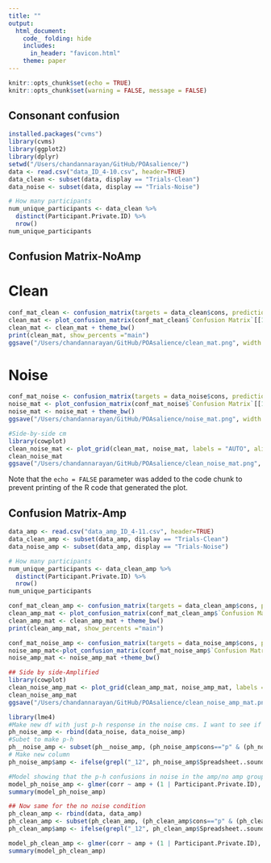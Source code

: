 ```yaml
---
title: ""
output: 
  html_document:
    code_ folding: hide
    includes:
      in_header: "favicon.html"
    theme: paper
---
```


```r
knitr::opts_chunk$set(echo = TRUE)
knitr::opts_chunk$set(warning = FALSE, message = FALSE)
```

## Consonant confusion


```r
installed.packages("cvms")
library(cvms)
library(ggplot2)
library(dplyr)
setwd("/Users/chandannarayan/GitHub/POAsalience/")
data <- read.csv("data_ID_4-10.csv", header=TRUE)
data_clean <- subset(data, display == "Trials-Clean")
data_noise <- subset(data, display == "Trials-Noise")

# How many participants
num_unique_participants <- data_clean %>%
  distinct(Participant.Private.ID) %>%
  nrow()
num_unique_participants
```

## Confusion Matrix-NoAmp

# Clean

```r
conf_mat_clean <- confusion_matrix(targets = data_clean$cons, predictions = data_clean$Response)
clean_mat <- plot_confusion_matrix(conf_mat_clean$`Confusion Matrix`[[1]], add_counts = FALSE, add_row_percentages = FALSE, add_col_percentages = FALSE) + ggplot2::labs(x = "Signal", y = "Response")
clean_mat <- clean_mat + theme_bw()
print(clean_mat, show_percents ="main")
ggsave("/Users/chandannarayan/GitHub/POAsalience/clean_mat.png", width = 3, height = 3)

```

# Noise
```r
conf_mat_noise <- confusion_matrix(targets = data_noise$cons, predictions = data_noise$Response)
noise_mat <- plot_confusion_matrix(conf_mat_noise$`Confusion Matrix`[[1]], add_counts = FALSE, add_row_percentages = FALSE, add_col_percentages = FALSE, palette = "Oranges") + ggplot2::labs(x = "Signal", y = "Response")
noise_mat <- noise_mat + theme_bw()
ggsave("/Users/chandannarayan/GitHub/POAsalience/noise_mat.png", width = 3, height = 3)

#Side-by-side cm
library(cowplot)
clean_noise_mat <- plot_grid(clean_mat, noise_mat, labels = "AUTO", align = "v", label_size = 10, label_x = 0.1, label_y = 0.98)
clean_noise_mat
ggsave("/Users/chandannarayan/GitHub/POAsalience/clean_noise_mat.png", height = 3)


```

Note that the `echo = FALSE` parameter was added to the code chunk to prevent printing of the R code that generated the plot.

## Confusion Matrix-Amp

```r
data_amp <- read.csv("data_amp_ID_4-11.csv", header=TRUE)
data_clean_amp <- subset(data_amp, display == "Trials-Clean")
data_noise_amp <- subset(data_amp, display == "Trials-Noise")

# How many participants
num_unique_participants <- data_clean_amp %>%
  distinct(Participant.Private.ID) %>%
  nrow()
num_unique_participants
```

```r
conf_mat_clean_amp <- confusion_matrix(targets = data_clean_amp$cons, predictions = data_clean_amp$Response)
clean_amp_mat <- plot_confusion_matrix(conf_mat_clean_amp$`Confusion Matrix`[[1]], add_counts = FALSE, add_row_percentages = FALSE, add_col_percentages = FALSE) + ggplot2::labs(x = "Signal", y = "Response")
clean_amp_mat <- clean_amp_mat + theme_bw()
print(clean_amp_mat, show_percents ="main")

```

```r
conf_mat_noise_amp <- confusion_matrix(targets = data_noise_amp$cons, predictions = data_noise_amp$Response)
noise_amp_mat<-plot_confusion_matrix(conf_mat_noise_amp$`Confusion Matrix`[[1]], add_counts = FALSE, add_row_percentages = FALSE, add_col_percentages = FALSE, palette = "Oranges") + ggplot2::labs(x = "Signal", y = "Response")
noise_amp_mat <- noise_amp_mat +theme_bw()

## Side by side-Amplified
library(cowplot)
clean_noise_amp_mat <- plot_grid(clean_amp_mat, noise_amp_mat, labels = "AUTO", align = "v", label_size = 10, label_x = 0.1, label_y = 0.98)
clean_noise_amp_mat
ggsave("/Users/chandannarayan/GitHub/POAsalience/clean_noise_amp_mat.png", height = 3)

```

```r
library(lme4)
#Make new df with just p-h response in the noise cms. I want to see if the p-h cells in the noise cms are different. 
ph_noise_amp <- rbind(data_noise, data_noise_amp)
#Subet to make p-h
ph__noise_amp <- subset(ph__noise_amp, (ph_noise_amp$cons=="p" & (ph_noise_amp$Response=="h" | ph_noise_amp$Response=="p")))
# Make new column
ph_noise_amp$amp <- ifelse(grepl("_12", ph_noise_amp$Spreadsheet..sound), 1, 0)

#Model showing that the p-h confusions in noise in the amp/no amp groups are different
model_ph_noise_amp <- glmer(corr ~ amp + (1 | Participant.Private.ID), data = ph_noise_amp, family = binomial)
summary(model_ph_noise_amp)

## Now same for the no noise condition
ph_clean_amp <- rbind(data, data_amp)
ph_clean_amp <- subset(ph_clean_amp, (ph_clean_amp$cons=="p" & (ph_clean_amp$Response=="h" | ph_clean_amp$Response=="p")))
ph_clean_amp$amp <- ifelse(grepl("_12", ph_clean_amp$Spreadsheet..sound), 1, 0)

model_ph_clean_amp <- glmer(corr ~ amp + (1 | Participant.Private.ID), data = ph_clean_amp, family = binomial)
summary(model_ph_clean_amp)
```
